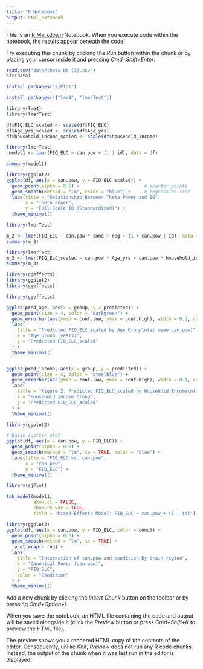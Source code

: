 ```yaml
---
title: "R Notebook"
output: html_notebook
---
```


This is an [R Markdown](http://rmarkdown.rstudio.com) Notebook. When you execute code within the notebook, the results appear beneath the code. 

Try executing this chunk by clicking the *Run* button within the chunk or by placing your cursor inside it and pressing *Cmd+Shift+Enter*. 

```r
read.csv("data/theta_ds (1).csv")
str(data)
```
```r
install.packages("sjPlot")

install.packages(c("lme4", "lmerTest"))

library(lme4)
library(lmerTest)
```
```r
df$FIQ_ELC_scaled <- scale(df$FIQ_ELC)
df$Age_yrs_scaled <- scale(df$Age_yrs)
df$household_income_scaled <- scale(df$household_income)
```
```r
library(lmerTest)
 model1 <- lmer(FIQ_ELC ~ can.pow + (1 | id), data = df)

summary(model1)

```
```r
library(ggplot2)
ggplot(df, aes(x = can.pow, y = FIQ_ELC_scaled)) +
  geom_point(alpha = 0.6) +                        # scatter points
  geom_smooth(method = "lm", color = "blue") +     # regression line
  labs(title = "Relationship Between Theta Power and IQ",
       x = "Theta Power",
       y = "Full-Scale IQ (Standardized)") +
  theme_minimal()
```

```r
library(lmerTest)

m_2 <- lmer(FIQ_ELC ~ can.pow * cond + reg + (1 + can.pow | id), data = df)
summary(m_2)
```
```r
library(lmerTest)
m_3 <- lmer(FIQ_ELC_scaled ~ can.pow * Age_yrs + can.pow * household_income + (1 + can.pow |id), data = df)
summary(m_3)
```
```r
library(ggeffects)
library(ggplot2) 
library(ggeffects)

library(ggeffects)

ggplot(pred_age, aes(x = group, y = predicted)) +
  geom_point(size = 4, color = "darkgreen") +
  geom_errorbar(aes(ymin = conf.low, ymax = conf.high), width = 0.1, color = "darkgreen") +
  labs(
    title = "Predicted FIQ_ELC_scaled by Age Group\n(at mean can.pow)",
    x = "Age Group (years)",
    y = "Predicted FIQ_ELC_scaled"
  ) +
  theme_minimal()



```
```r
ggplot(pred_income, aes(x = group, y = predicted)) +
  geom_point(size = 4, color = "steelblue") +
  geom_errorbar(aes(ymin = conf.low, ymax = conf.high), width = 0.1, color = "steelblue") +
  labs(
    title = "Figure 2. Predicted FIQ_ELC_scaled by Household Income\n(at mean can.pow)",
    x = "Household Income Group",
    y = "Predicted FIQ_ELC_scaled"
  ) +
  theme_minimal()


```

```r
library(ggplot2)

# Basic scatter plot
ggplot(df, aes(x = can.pow, y = FIQ_ELC)) +
  geom_point(alpha = 0.6) +
  geom_smooth(method = "lm", se = TRUE, color = "blue") +
  labs(title = "FIQ_ELC vs. can.pow",
       x = "can.pow",
       y = "FIQ_ELC") +
  theme_minimal()

```

```r
library(sjPlot)

tab_model(model1,
          show.ci = FALSE,
          show.re.var = TRUE,
          title = "Mixed-Effects Model: FIQ_ELC ~ can.pow + (1 | id)")

```


```r
library(ggplot2)
ggplot(df, aes(x = can.pow, y = FIQ_ELC, color = cond)) +
  geom_point(alpha = 0.6) +
  geom_smooth(method = "lm", se = TRUE) +
  facet_wrap(~ reg) +
  labs(
    title = "Interaction of can.pow and condition by brain region",
    x = "Canonical Power (can.pow)",
    y = "FIQ_ELC",
    color = "Condition"
  ) +
  theme_minimal()

```

Add a new chunk by clicking the *Insert Chunk* button on the toolbar or by pressing *Cmd+Option+I*.

When you save the notebook, an HTML file containing the code and output will be saved alongside it (click the *Preview* button or press *Cmd+Shift+K* to preview the HTML file). 

The preview shows you a rendered HTML copy of the contents of the editor. Consequently, unlike *Knit*, *Preview* does not run any R code chunks. Instead, the output of the chunk when it was last run in the editor is displayed.

